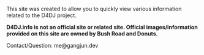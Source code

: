 This site was created to allow you to quickly view various information related
to the D4DJ project.

**D4DJ.info is not an official site or related site. Official
images/information provided on this site are owned by Bush Road and Donuts.**

<div className="flex gap-x-2">
  Contact/Question:
  <Link primary url="mailto:me@gangjun.dev">
    me@gangjun.dev
  </Link>
</div>
